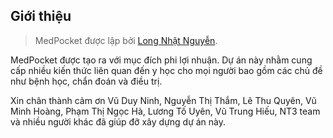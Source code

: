 ## Giới thiệu

> MedPocket được lập bởi [Long Nhật Nguyễn](https://torn4dom4n.github.io).

MedPocket được tạo ra với mục đích phi lợi nhuận. Dự án này nhằm cung cấp nhiều kiến thức liên quan đến y học cho mọi người bao gồm các chủ đề như bệnh học, chẩn đoán và điều trị.

Xin chân thành cảm ơn Vũ Duy Ninh, Nguyễn Thị Thắm, Lê Thu Quyên, Vũ Minh Hoàng, Phạm Thị Ngọc Hà, Lương Tố Uyên, Vũ Trung Hiếu, NT3 team và nhiều người khác đã giúp đỡ xây dựng dự án này.
